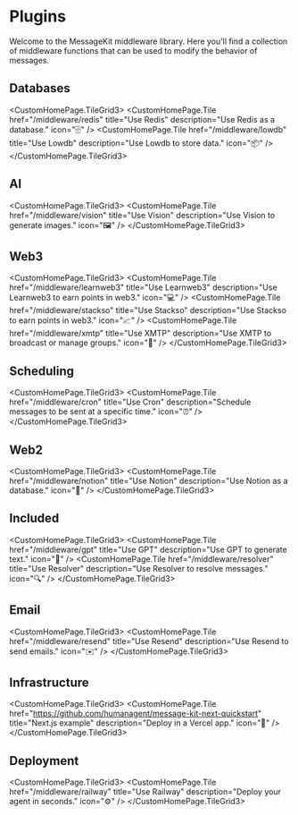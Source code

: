 
# Plugins

Welcome to the MessageKit middleware library. Here you'll find a collection of middleware functions that can be used to modify the behavior of messages.

## Databases

<CustomHomePage.TileGrid3>
  <CustomHomePage.Tile
    href="/middleware/redis"
    title="Use Redis"
    description="Use Redis as a database."
    icon="🗄️"
  />
  <CustomHomePage.Tile
    href="/middleware/lowdb"
    title="Use Lowdb"
    description="Use Lowdb to store data."
    icon="📦"
  />
</CustomHomePage.TileGrid3>

## AI

<CustomHomePage.TileGrid3>
  <CustomHomePage.Tile
    href="/middleware/vision"
    title="Use Vision"
    description="Use Vision to generate images."
    icon="🖼️"
  />
</CustomHomePage.TileGrid3>

## Web3

<CustomHomePage.TileGrid3>
  <CustomHomePage.Tile
    href="/middleware/learnweb3"
    title="Use Learnweb3"
    description="Use Learnweb3 to earn points in web3."
    icon="💻"
  />
  <CustomHomePage.Tile
    href="/middleware/stackso"
    title="Use Stackso"
    description="Use Stackso to earn points in web3."
    icon="📈"
  />
  <CustomHomePage.Tile
    href="/middleware/xmtp"
    title="Use XMTP"
    description="Use XMTP to broadcast or manage groups."
    icon="📡"
  />
</CustomHomePage.TileGrid3>

## Scheduling

<CustomHomePage.TileGrid3>
  <CustomHomePage.Tile
    href="/middleware/cron"
    title="Use Cron"
    description="Schedule messages to be sent at a specific time."
    icon="⏰"
  />
</CustomHomePage.TileGrid3>

## Web2

<CustomHomePage.TileGrid3>
  <CustomHomePage.Tile
    href="/middleware/notion"
    title="Use Notion"
    description="Use Notion as a database."
    icon="📒"
  />
</CustomHomePage.TileGrid3>

## Included

<CustomHomePage.TileGrid3>
  <CustomHomePage.Tile
    href="/middleware/gpt"
    title="Use GPT"
    description="Use GPT to generate text."
    icon="🤖"
  />
  <CustomHomePage.Tile
    href="/middleware/resolver"
    title="Use Resolver"
    description="Use Resolver to resolve messages."
    icon="🔍"
  />
</CustomHomePage.TileGrid3>

## Email

<CustomHomePage.TileGrid3>
  <CustomHomePage.Tile
    href="/middleware/resend"
    title="Use Resend"
    description="Use Resend to send emails."
    icon="✉️"
  />
</CustomHomePage.TileGrid3>

## Infrastructure

<CustomHomePage.TileGrid3>
  <CustomHomePage.Tile
    href="https://github.com/humanagent/message-kit-next-quickstart"
    title="Next.js example"
    description="Deploy in a Vercel app."
    icon="🚀"
  />
</CustomHomePage.TileGrid3>

## Deployment

<CustomHomePage.TileGrid3>
  <CustomHomePage.Tile
    href="/middleware/railway"
    title="Use Railway"
    description="Deploy your agent in seconds."
    icon="⚙️"
  />
</CustomHomePage.TileGrid3>
